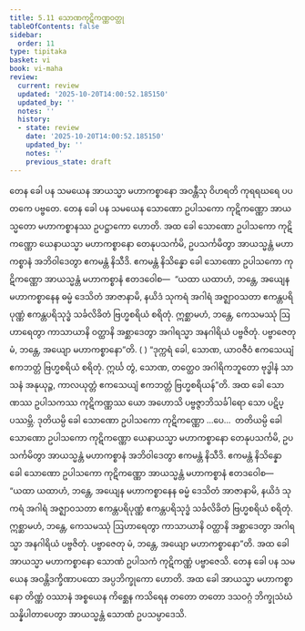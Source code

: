 ```yaml
---
title: 5.11 သောဏကုဋိကဏ္ဏဝတ္ထု
tableOfContents: false
sidebar:
  order: 11
type: tipitaka
basket: vi
book: vi-maha
review:
  current: review
  updated: '2025-10-20T14:00:52.185150'
  updated_by: ''
  notes: ''
  history:
  - state: review
    date: '2025-10-20T14:00:52.185150'
    updated_by: ''
    notes: ''
    previous_state: draft
---
```



<DynamicBreadcrumb />


<ReviewStatus review={frontmatter.review} showDetails={true} />

<HypothesisAnnotation frontmatter={frontmatter} />

<Division number="257" book="vi-maha" e="ch" v="3" p="283">

<Paragraph number="1176" book="vi-maha">
တေန ခေါ ပန သမယေန အာယသ္မာ မဟာကစ္စာနော အဝန္တီသု ဝိဟရတိ ကုရရဃရေ ပပတကေ ပဗ္ဗတေ. တေန ခေါ ပန သမယေန သောဏော ဥပါသကော ကုဋိကဏ္ဏော အာယသ္မတော မဟာကစ္စာနဿ ဥပဋ္ဌာကော ဟောတိ.
</Paragraph>

<Paragraph number="1177" book="vi-maha">
အထ ခေါ သောဏော ဥပါသကော ကုဋိကဏ္ဏော ယေနာယသ္မာ မဟာကစ္စာနော တေနုပသင်္ကမိ, ဥပသင်္ကမိတွာ အာယသ္မန္တံ မဟာကစ္စာနံ အဘိဝါဒေတွာ ဧကမန္တံ နိသီဒိ. ဧကမန္တံ နိသိန္နော ခေါ သောဏော ဥပါသကော ကုဋိကဏ္ဏော အာယသ္မန္တံ မဟာကစ္စာနံ ဧတဒဝေါစ—  “ယထာ ယထာဟံ, ဘန္တေ, အယျေန မဟာကစ္စာနေန ဓမ္မံ ဒေသိတံ အာဇာနာမိ, နယိဒံ သုကရံ အဂါရံ အဇ္ဈာဝသတာ ဧကန္တပရိပုဏ္ဏံ ဧကန္တပရိသုဒ္ဓံ သင်္ခလိခိတံ ဗြဟ္မစရိယံ စရိတုံ. ဣစ္ဆာမဟံ, ဘန္တေ, ကေသမဿုံ ဩဟာရေတွာ ကာသာယာနိ ဝတ္ထာနိ အစ္ဆာဒေတွာ အဂါရသ္မာ အနဂါရိယံ ပဗ္ဗဇိတုံ. ပဗ္ဗာဇေတု မံ, ဘန္တေ, အယျော မဟာကစ္စာနော”တိ. ( ) “ဒုက္ကရံ ခေါ, သောဏ, ယာဝဇီဝံ ဧကသေယျံ ဧကဘတ္တံ ဗြဟ္မစရိယံ စရိတုံ. ဣင်္ဃ တွံ, သောဏ, တတ္ထေဝ အဂါရိကဘူတော ဗုဒ္ဓါနံ သာသနံ အနုယုဉ္ဇ, ကာလယုတ္တံ ဧကသေယျံ ဧကဘတ္တံ ဗြဟ္မစရိယန်”တိ. အထ ခေါ သောဏဿ ဥပါသကဿ ကုဋိကဏ္ဏဿ ယော အဟောသိ ပဗ္ဗဇ္ဇာဘိသင်္ခါရော သော ပဋိပ္ပဿမ္ဘိ.
</Paragraph>

<Paragraph number="1178" book="vi-maha">
ဒုတိယမ္ပိ ခေါ သောဏော ဥပါသကော ကုဋိကဏ္ဏော …ပေ…  တတိယမ္ပိ ခေါ သောဏော ဥပါသကော ကုဋိကဏ္ဏော ယေနာယသ္မာ မဟာကစ္စာနော တေနုပသင်္ကမိ, ဥပသင်္ကမိတွာ အာယသ္မန္တံ မဟာကစ္စာနံ အဘိဝါဒေတွာ ဧကမန္တံ နိသီဒိ. ဧကမန္တံ နိသိန္နော ခေါ သောဏော ဥပါသကော ကုဋိကဏ္ဏော အာယသ္မန္တံ မဟာကစ္စာနံ ဧတဒဝေါစ—  “ယထာ ယထာဟံ, ဘန္တေ, အယျေန မဟာကစ္စာနေန ဓမ္မံ ဒေသိတံ အာဇာနာမိ, နယိဒံ သုကရံ အဂါရံ အဇ္ဈာဝသတာ ဧကန္တပရိပုဏ္ဏံ ဧကန္တပရိသုဒ္ဓံ သင်္ခလိခိတံ ဗြဟ္မစရိယံ စရိတုံ. ဣစ္ဆာမဟံ, ဘန္တေ, ကေသမဿုံ ဩဟာရေတွာ ကာသာယာနိ ဝတ္ထာနိ အစ္ဆာဒေတွာ အဂါရသ္မာ အနဂါရိယံ ပဗ္ဗဇိတုံ. ပဗ္ဗာဇေတု မံ, ဘန္တေ, အယျော မဟာကစ္စာနော”တိ. အထ ခေါ အာယသ္မာ မဟာကစ္စာနော သောဏံ ဥပါသကံ ကုဋိကဏ္ဏံ ပဗ္ဗာဇေသိ. တေန ခေါ ပန သမယေန အဝန္တိဒက္ခိဏာပထော အပ္ပဘိက္ခုကော ဟောတိ. အထ ခေါ အာယသ္မာ မဟာကစ္စာနော တိဏ္ဏံ ဝဿာနံ အစ္စယေန ကိစ္ဆေန ကသိရေန တတော တတော ဒသဝဂ္ဂံ ဘိက္ခုသံဃံ သန္နိပါတာပေတွာ အာယသ္မန္တံ သောဏံ ဥပသမ္ပာဒေသိ.
</Paragraph>
</Division>